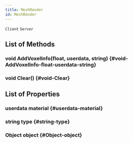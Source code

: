 ```yaml
---
title: MeshRender
id: MeshRender
---
```

`Client`
`Server`

## List of Methods

### void AddVoxelInfo(float, userdata, string) {#void-AddVoxelInfo-float-userdata-string}

### void Clear() {#void-Clear}

## List of Properties

### userdata material {#userdata-material}

### string type {#string-type}

### Object object {#Object-object}

